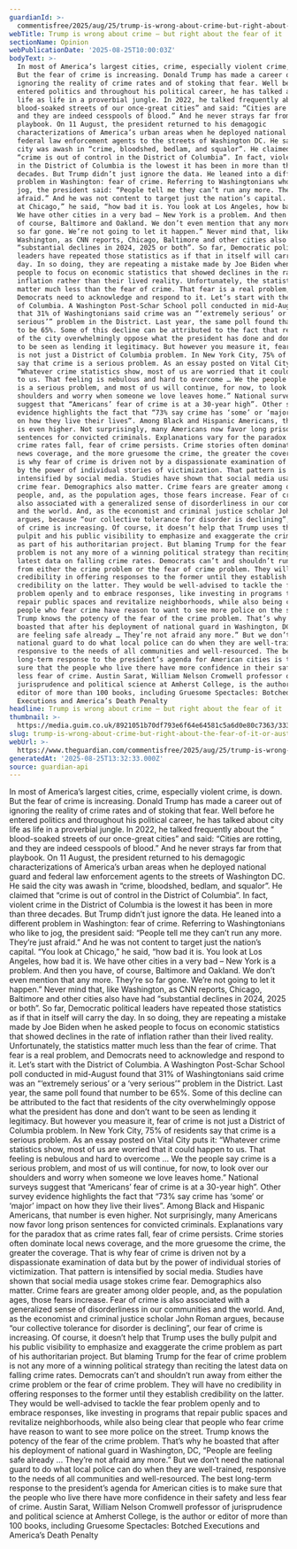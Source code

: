 ```yaml
---
guardianId: >-
  commentisfree/2025/aug/25/trump-is-wrong-about-crime-but-right-about-the-fear-of-it
webTitle: Trump is wrong about crime – but right about the fear of it | Austin Sarat
sectionName: Opinion
webPublicationDate: '2025-08-25T10:00:03Z'
bodyText: >-
  In most of America’s largest cities, crime, especially violent crime, is down.
  But the fear of crime is increasing. Donald Trump has made a career out of
  ignoring the reality of crime rates and of stoking that fear. Well before he
  entered politics and throughout his political career, he has talked about city
  life as life in a proverbial jungle. In 2022, he talked frequently about the “
  blood-soaked streets of our once-great cities” and said: “Cities are rotting,
  and they are indeed cesspools of blood.” And he never strays far from that
  playbook. On 11 August, the president returned to his demagogic
  characterizations of America’s urban areas when he deployed national guard and
  federal law enforcement agents to the streets of Washington DC. He said the
  city was awash in “crime, bloodshed, bedlam, and squalor”. He claimed that
  “crime is out of control in the District of Columbia”. In fact, violent crime
  in the District of Columbia is the lowest it has been in more than three
  decades. But Trump didn’t just ignore the data. He leaned into a different
  problem in Washington: fear of crime. Referring to Washingtonians who like to
  jog, the president said: “People tell me they can’t run any more. They’re just
  afraid.” And he was not content to target just the nation’s capital. “You look
  at Chicago,” he said, “how bad it is. You look at Los Angeles, how bad it is.
  We have other cities in a very bad – New York is a problem. And then you have,
  of course, Baltimore and Oakland. We don’t even mention that any more. They’re
  so far gone. We’re not going to let it happen.” Never mind that, like
  Washington, as CNN reports, Chicago, Baltimore and other cities also have had
  “substantial declines in 2024, 2025 or both”. So far, Democratic political
  leaders have repeated those statistics as if that in itself will carry the
  day. In so doing, they are repeating a mistake made by Joe Biden when he asked
  people to focus on economic statistics that showed declines in the rate of
  inflation rather than their lived reality. Unfortunately, the statistics
  matter much less than the fear of crime. That fear is a real problem, and
  Democrats need to acknowledge and respond to it. Let’s start with the District
  of Columbia. A Washington Post-Schar School poll conducted in mid-August found
  that 31% of Washingtonians said crime was an “‘extremely serious’ or a ‘very
  serious’” problem in the District. Last year, the same poll found that number
  to be 65%. Some of this decline can be attributed to the fact that residents
  of the city overwhelmingly oppose what the president has done and don’t want
  to be seen as lending it legitimacy. But however you measure it, fear of crime
  is not just a District of Columbia problem. In New York City, 75% of residents
  say that crime is a serious problem. As an essay posted on Vital City puts it:
  “Whatever crime statistics show, most of us are worried that it could happen
  to us. That feeling is nebulous and hard to overcome … We the people say crime
  is a serious problem, and most of us will continue, for now, to look over our
  shoulders and worry when someone we love leaves home.” National surveys
  suggest that “Americans’ fear of crime is at a 30-year high”. Other survey
  evidence highlights the fact that “73% say crime has ‘some’ or ‘major’ impact
  on how they live their lives”. Among Black and Hispanic Americans, that number
  is even higher. Not surprisingly, many Americans now favor long prison
  sentences for convicted criminals. Explanations vary for the paradox that as
  crime rates fall, fear of crime persists. Crime stories often dominate local
  news coverage, and the more gruesome the crime, the greater the coverage. That
  is why fear of crime is driven not by a dispassionate examination of data but
  by the power of individual stories of victimization. That pattern is
  intensified by social media. Studies have shown that social media usage stokes
  crime fear. Demographics also matter. Crime fears are greater among older
  people, and, as the population ages, those fears increase. Fear of crime is
  also associated with a generalized sense of disorderliness in our communities
  and the world. And, as the economist and criminal justice scholar John Roman
  argues, because “our collective tolerance for disorder is declining”, our fear
  of crime is increasing. Of course, it doesn’t help that Trump uses the bully
  pulpit and his public visibility to emphasize and exaggerate the crime problem
  as part of his authoritarian project. But blaming Trump for the fear of crime
  problem is not any more of a winning political strategy than reciting the
  latest data on falling crime rates. Democrats can’t and shouldn’t run away
  from either the crime problem or the fear of crime problem. They will have no
  credibility in offering responses to the former until they establish
  credibility on the latter. They would be well-advised to tackle the fear
  problem openly and to embrace responses, like investing in programs that
  repair public spaces and revitalize neighborhoods, while also being clear that
  people who fear crime have reason to want to see more police on the street.
  Trump knows the potency of the fear of the crime problem. That’s why he
  boasted that after his deployment of national guard in Washington, DC, “People
  are feeling safe already … They’re not afraid any more.” But we don’t need the
  national guard to do what local police can do when they are well-trained,
  responsive to the needs of all communities and well-resourced. The best
  long-term response to the president’s agenda for American cities is to make
  sure that the people who live there have more confidence in their safety and
  less fear of crime. Austin Sarat, William Nelson Cromwell professor of
  jurisprudence and political science at Amherst College, is the author or
  editor of more than 100 books, including Gruesome Spectacles: Botched
  Executions and America’s Death Penalty
headline: Trump is wrong about crime – but right about the fear of it
thumbnail: >-
  https://media.guim.co.uk/8921051b70df793e6f64e64581c5a6d0e80c7363/333_0_3335_2668/500.jpg
slug: trump-is-wrong-about-crime-but-right-about-the-fear-of-it-or-austin-sarat
webUrl: >-
  https://www.theguardian.com/commentisfree/2025/aug/25/trump-is-wrong-about-crime-but-right-about-the-fear-of-it
generatedAt: '2025-08-25T13:32:33.000Z'
source: guardian-api
---
```

In most of America’s largest cities, crime, especially violent crime, is down. But the fear of crime is increasing. Donald Trump has made a career out of ignoring the reality of crime rates and of stoking that fear. Well before he entered politics and throughout his political career, he has talked about city life as life in a proverbial jungle. In 2022, he talked frequently about the “ blood-soaked streets of our once-great cities” and said: “Cities are rotting, and they are indeed cesspools of blood.” And he never strays far from that playbook. On 11 August, the president returned to his demagogic characterizations of America’s urban areas when he deployed national guard and federal law enforcement agents to the streets of Washington DC. He said the city was awash in “crime, bloodshed, bedlam, and squalor”. He claimed that “crime is out of control in the District of Columbia”. In fact, violent crime in the District of Columbia is the lowest it has been in more than three decades. But Trump didn’t just ignore the data. He leaned into a different problem in Washington: fear of crime. Referring to Washingtonians who like to jog, the president said: “People tell me they can’t run any more. They’re just afraid.” And he was not content to target just the nation’s capital. “You look at Chicago,” he said, “how bad it is. You look at Los Angeles, how bad it is. We have other cities in a very bad – New York is a problem. And then you have, of course, Baltimore and Oakland. We don’t even mention that any more. They’re so far gone. We’re not going to let it happen.” Never mind that, like Washington, as CNN reports, Chicago, Baltimore and other cities also have had “substantial declines in 2024, 2025 or both”. So far, Democratic political leaders have repeated those statistics as if that in itself will carry the day. In so doing, they are repeating a mistake made by Joe Biden when he asked people to focus on economic statistics that showed declines in the rate of inflation rather than their lived reality. Unfortunately, the statistics matter much less than the fear of crime. That fear is a real problem, and Democrats need to acknowledge and respond to it. Let’s start with the District of Columbia. A Washington Post-Schar School poll conducted in mid-August found that 31% of Washingtonians said crime was an “‘extremely serious’ or a ‘very serious’” problem in the District. Last year, the same poll found that number to be 65%. Some of this decline can be attributed to the fact that residents of the city overwhelmingly oppose what the president has done and don’t want to be seen as lending it legitimacy. But however you measure it, fear of crime is not just a District of Columbia problem. In New York City, 75% of residents say that crime is a serious problem. As an essay posted on Vital City puts it: “Whatever crime statistics show, most of us are worried that it could happen to us. That feeling is nebulous and hard to overcome … We the people say crime is a serious problem, and most of us will continue, for now, to look over our shoulders and worry when someone we love leaves home.” National surveys suggest that “Americans’ fear of crime is at a 30-year high”. Other survey evidence highlights the fact that “73% say crime has ‘some’ or ‘major’ impact on how they live their lives”. Among Black and Hispanic Americans, that number is even higher. Not surprisingly, many Americans now favor long prison sentences for convicted criminals. Explanations vary for the paradox that as crime rates fall, fear of crime persists. Crime stories often dominate local news coverage, and the more gruesome the crime, the greater the coverage. That is why fear of crime is driven not by a dispassionate examination of data but by the power of individual stories of victimization. That pattern is intensified by social media. Studies have shown that social media usage stokes crime fear. Demographics also matter. Crime fears are greater among older people, and, as the population ages, those fears increase. Fear of crime is also associated with a generalized sense of disorderliness in our communities and the world. And, as the economist and criminal justice scholar John Roman argues, because “our collective tolerance for disorder is declining”, our fear of crime is increasing. Of course, it doesn’t help that Trump uses the bully pulpit and his public visibility to emphasize and exaggerate the crime problem as part of his authoritarian project. But blaming Trump for the fear of crime problem is not any more of a winning political strategy than reciting the latest data on falling crime rates. Democrats can’t and shouldn’t run away from either the crime problem or the fear of crime problem. They will have no credibility in offering responses to the former until they establish credibility on the latter. They would be well-advised to tackle the fear problem openly and to embrace responses, like investing in programs that repair public spaces and revitalize neighborhoods, while also being clear that people who fear crime have reason to want to see more police on the street. Trump knows the potency of the fear of the crime problem. That’s why he boasted that after his deployment of national guard in Washington, DC, “People are feeling safe already … They’re not afraid any more.” But we don’t need the national guard to do what local police can do when they are well-trained, responsive to the needs of all communities and well-resourced. The best long-term response to the president’s agenda for American cities is to make sure that the people who live there have more confidence in their safety and less fear of crime. Austin Sarat, William Nelson Cromwell professor of jurisprudence and political science at Amherst College, is the author or editor of more than 100 books, including Gruesome Spectacles: Botched Executions and America’s Death Penalty
